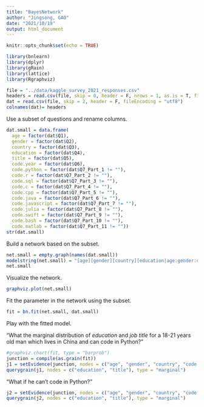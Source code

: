 ```yaml
---
title: "BayesNetwork"
author: "Jingsong, GAO"
date: "2021/10/19"
output: html_document
---
```


```r
knitr::opts_chunk$set(echo = TRUE)
```

```r
library(bnlearn)
library(dplyr)
library(gRain)
library(lattice)
library(Rgraphviz)
```

```r
file = "../data/kaggle_survey_2021_responses.csv"
headers = read.csv(file, skip = 0, header = F, nrows = 1, as.is = T, fileEncoding = "utf8")
dat = read.csv(file, skip = 2, header = F, fileEncoding = "utf8")
colnames(dat)= headers
```

Use a subset of questions and rename columns.
```r
dat.small = data.frame(
  age = factor(dat$Q1),
  gender = factor(dat$Q2),
  country = factor(dat$Q3),
  education = factor(dat$Q4),
  title = factor(dat$Q5),
  code.year = factor(dat$Q6),
  code.python = factor(dat$Q7_Part_1 != ""),
  code.r = factor(dat$Q7_Part_2 != ""),
  code.sql = factor(dat$Q7_Part_3 != ""),
  code.c = factor(dat$Q7_Part_4 != ""),
  code.cpp = factor(dat$Q7_Part_5 != ""),
  code.java = factor(dat$Q7_Part_6 != ""),
  code.javascript = factor(dat$Q7_Part_7 != ""),
  code.julia = factor(dat$Q7_Part_8 != ""),
  code.swift = factor(dat$Q7_Part_9 != ""),
  code.bash = factor(dat$Q7_Part_10 != ""),
  code.matlab = factor(dat$Q7_Part_11 != ""))
str(dat.small)
```

Build a network based on the subset.
```r
net.small = empty.graph(names(dat.small))
modelstring(net.small) = "[age][gender][country][education|age:gender:country][code.year][code.python][code.r][code.sql][code.c][code.cpp][code.java][code.javascript][code.julia][code.swift][code.bash][code.matlab][title|education:code.year:code.python:code.r:code.sql:code.c:code.cpp:code.java:code.javascript:code.julia:code.swift:code.bash:code.matlab]"
net.small
```

Visualize the network.
```r
graphviz.plot(net.small)
```

Fit the parameter in the network using the subset.
```r
fit = bn.fit(net.small, dat.small)
```

Play with the fitted model. 

"What the marginal distribution of *education* and *job title* for a 18-21 years old man which lives in China and can code in Python?"
```r
#graphviz.chart(fit, type = "barprob")
junction = compile(as.grain(fit))
j1 = setEvidence(junction, nodes = c("age", "gender", "country", "code.python"), states = c("18-21", "Man", "China", "TRUE"))
querygrain(j1, nodes = c("education", "title"), type = "marginal")
```

"What if he can't code in Python?"
```r
j2 = setEvidence(junction, nodes = c("age", "gender", "country", "code.python"), states = c("18-21", "Man", "China", "FALSE"))
querygrain(j2, nodes = c("education", "title"), type = "marginal")
```



